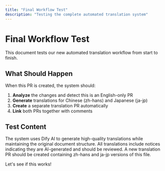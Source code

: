 ```yaml
---
title: "Final Workflow Test"
description: "Testing the complete automated translation system"
---
```


# Final Workflow Test

This document tests our new automated translation workflow from start to finish.

## What Should Happen

When this PR is created, the system should:

1. **Analyze** the changes and detect this is an English-only PR
2. **Generate** translations for Chinese (zh-hans) and Japanese (ja-jp)
3. **Create** a separate translation PR automatically
4. **Link** both PRs together with comments

## Test Content

<AccordionGroup>
  <Accordion title="Translation Process">
    The system uses Dify AI to generate high-quality translations while maintaining the original document structure.
  </Accordion>
  
  <Accordion title="Quality Assurance">
    All translations include notices indicating they are AI-generated and should be reviewed.
  </Accordion>
</AccordionGroup>

<Card title="Expected Result" icon="sparkles">
  A new translation PR should be created containing zh-hans and ja-jp versions of this file.
</Card>

Let's see if this works!